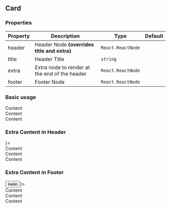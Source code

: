 
## Card

### Properties

| Property | Description                                   | Type                                   | Default |
| -------- | --------------------------------------------- | -------------------------------------- | ------- |
| header   | Header Node **(overrides title and extra)**   | `React.ReactNode`                      |         |
| title    | Header Title                                  | `string`                               |         |
| extra    | Extra node to render at the end of the header | `React.ReactNode`                      |         |
| footer   | Footer Node                                   | `React.ReactNode`                      |         |

### Basic usage

<Playground>
  <Card title={`Card Title`}>
    <div>Content</div>
    <div>Content</div>
    <div>Content</div>
  </Card>
</Playground>

### Extra Content in Header

<Playground>
  <Card title={`Card Title`} extra={<Button label={`Extra`} size={`small`} />}>
    <div>Content</div>
    <div>Content</div>
    <div>Content</div>
  </Card>
</Playground>


### Extra Content in Footer

<Playground>
  <Card title={`Card Title`} footer={<div><Button size={`small`}>Hello</Button></div>}>
    <div>Content</div>
    <div>Content</div>
    <div>Content</div>
  </Card>
</Playground>
